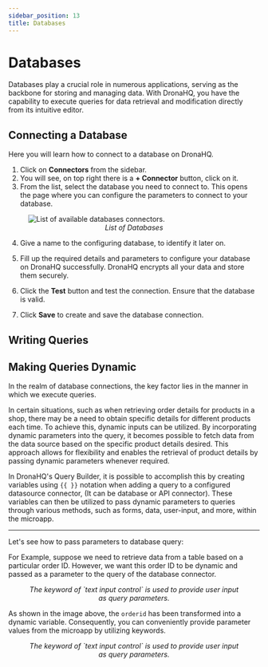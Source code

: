 ```yaml
---
sidebar_position: 13
title: Databases
---
```



# Databases

Databases play a crucial role in numerous applications, serving as the backbone for storing and managing data. With DronaHQ, you have the capability to execute queries for data retrieval and modification directly from its intuitive editor.

## Connecting a Database

Here you will learn how to connect to a database on DronaHQ.

1. Click on **Connectors** from the sidebar.
2. You will see, on top right there is a **+ Connector** button, click on it.
3. From the list, select the database you need to connect to. This opens the page where you can configure the parameters to connect to your database.

<figure>
  <img
    src='/img/databases-list.png'
    style={{ width: "60%", height: "auto" }}
    alt='List of available databases connectors.'
  />
  <figcaption align='center'>
    <i>List of Databases</i>
  </figcaption>
</figure> 

4. Give a name to the configuring database, to identify it later on.

5. Fill up the required details and parameters to configure your database on DronaHQ successfully. DronaHQ encrypts all your data and store them securely.

6. Click the **Test** button and test the connection. Ensure that the database is valid.

7. Click **Save** to create and save the database connection.

## Writing Queries

## Making Queries Dynamic

In the realm of database connections, the key factor lies in the manner in which we execute queries. 

In certain situations, such as when retrieving order details for products in a shop, there may be a need to obtain specific details for different products each time. To achieve this, dynamic inputs can be utilized. By incorporating dynamic parameters into the query, it becomes possible to fetch data from the data source based on the specific product details desired. This approach allows for flexibility and enables the retrieval of product details by passing dynamic parameters whenever required.


In DronaHQ's Query Builder, it is possible to accomplish this by creating variables using `{{ }}` notation when adding a query to a configured datasource connector, (It can be database or API connector). These variables can then be utilized to pass dynamic parameters to queries through various methods, such as forms, data, user-input, and more, within the microapp.

<hr />

Let's see how to pass parameters to database query:


For Example, suppose we need to retrieve data from a table based on a particular order ID. However, we want this order ID to be dynamic and passed as a parameter to the query of the database connector.

<figure>
  <Thumbnail
    src='/img/datasource-passParam.gif'
    style={{ width: "100%", height: "auto" }}
    alt='List of available databases connectors.'
  />
  <figcaption align='center'>
    <i>The keyword of `text input control` is used to provide user input as query parameters.</i>
  </figcaption>
</figure>


As shown in the image above, the `orderid` has been transformed into a dynamic variable. Consequently, you can conveniently provide parameter values from the microapp by utilizing keywords.


<figure>
  <Thumbnail
    src='/img/database-pass-query.png'
    style={{ width: "100%", height: "auto" }}
    alt='List of available databases connectors.'
  />
  <figcaption align='center'>
    <i>The keyword of `text input control` is used to provide user input as query parameters.</i>
  </figcaption>
</figure>


